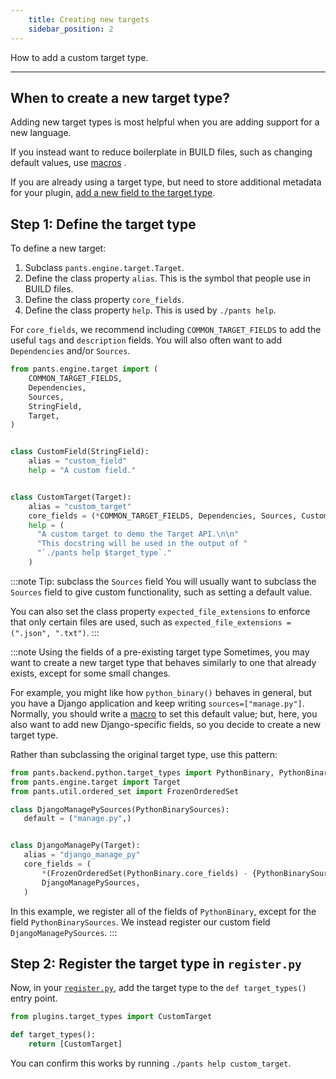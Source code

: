 ```yaml
---
    title: Creating new targets
    sidebar_position: 2
---
```


How to add a custom target type.

---

## When to create a new target type?

Adding new target types is most helpful when you are adding support for a new language.

If you instead want to reduce boilerplate in BUILD files, such as changing default values, use [macros](../macros.mdx) .

If you are already using a target type, but need to store additional metadata for your plugin, [add a new field to the target type](./extending-pre-existing-targets.mdx).

## Step 1: Define the target type

To define a new target:

1. Subclass `pants.engine.target.Target`.
2. Define the class property `alias`. This is the symbol that people use in BUILD files.
3. Define the class property `core_fields`.
4. Define the class property `help`. This is used by `./pants help`.

For `core_fields`, we recommend including `COMMON_TARGET_FIELDS` to add the useful `tags` and `description` fields. You will also often want to add `Dependencies` and/or `Sources`.

```python title="plugins/target_types.py"
from pants.engine.target import (
    COMMON_TARGET_FIELDS,
    Dependencies,
    Sources,
    StringField,
    Target,
)


class CustomField(StringField):
    alias = "custom_field"
    help = "A custom field."


class CustomTarget(Target):
    alias = "custom_target"
    core_fields = (*COMMON_TARGET_FIELDS, Dependencies, Sources, CustomField)
    help = (
      "A custom target to demo the Target API.\n\n"
      "This docstring will be used in the output of "
      "`./pants help $target_type`."
    )
```

:::note Tip: subclass the `Sources` field
You will usually want to subclass the `Sources` field to give custom functionality, such as setting a default value.

You can also set the class property `expected_file_extensions` to enforce that only certain files are used, such as `expected_file_extensions = (".json", ".txt")`.
:::

:::note Using the fields of a pre-existing target type
Sometimes, you may want to create a new target type that behaves similarly to one that already exists, except for some small changes.

For example, you might like how `python_binary()` behaves in general, but you have a Django application and keep writing `sources=["manage.py"]`. Normally, you should write a [macro](../macros.mdx) to set this default value; but, here, you also want to add new Django-specific fields, so you decide to create a new target type.

Rather than subclassing the original target type, use this pattern:

```python
from pants.backend.python.target_types import PythonBinary, PythonBinarySources
from pants.engine.target import Target
from pants.util.ordered_set import FrozenOrderedSet

class DjangoManagePySources(PythonBinarySources):
   default = ("manage.py",)


class DjangoManagePy(Target):
   alias = "django_manage_py"
   core_fields = (
       *(FrozenOrderedSet(PythonBinary.core_fields) - {PythonBinarySources}),
       DjangoManagePySources,
   )
```

In this example, we register all of the fields of `PythonBinary`, except for the field `PythonBinarySources`. We instead register our custom field `DjangoManagePySources`.
:::

## Step 2: Register the target type in `register.py`

Now, in your [`register.py`](../overview.mdx), add the target type to the `def target_types()` entry point.

```python title="plugins/register.py"
from plugins.target_types import CustomTarget

def target_types():
    return [CustomTarget]
```

You can confirm this works by running `./pants help custom_target`.

